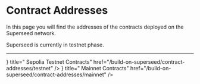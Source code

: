 
# Contract Addresses

In this page you will find the addresses of the contracts deployed on the Superseed network.

<Callout type="info">Superseed is currently in testnet phase.</Callout>

---

<Cards>
  <Card
    icon={<PiCurrencyEthDuotone size={32} />}
    title=" Sepolia Testnet Contracts"
    href="/build-on-superseed/contract-addresses/testnet"
  />
  <Card
    icon={<PiCurrencyEthDuotone size={32} />}
    title=" Mainnet Contracts"
    href="/build-on-superseed/contract-addresses/mainnet"
  />
</Cards>
